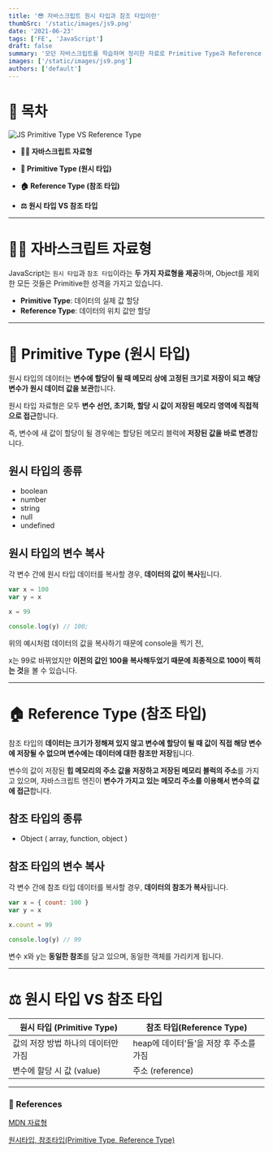 ```yaml
---
title: '😎 자바스크립트 원시 타입과 참조 타입이란'
thumbSrc: '/static/images/js9.png'
date: '2021-06-23'
tags: ['FE', 'JavaScript']
draft: false
summary: '모던 자바스크립트를 학습하며 정리한 자료로 Primitive Type과 Reference Type에 대해 설명합니다.'
images: ['/static/images/js9.png']
authors: ['default']
---
```


# 📌 목차

![JS Primitive Type VS Reference Type](/static/images/js9.png)

- **💁🏻 자바스크립트 자료형**

- **🗿 Primitive Type (원시 타입)**

- **🏠 Reference Type (참조 타입)**

- **⚖️ 원시 타입 VS 참조 타입**

---

# 💁🏻 자바스크립트 자료형

JavaScript는 `원시 타입`과 `참조 타입`이라는 **두 가지 자료형을 제공**하며, Object를 제외한 모든 것들은 Primitive한 성격을 가지고 있습니다.

- **Primitive Type**: 데이터의 실제 값 할당
- **Reference Type**: 데이터의 위치 값만 할당

---

# 🗿 Primitive Type (원시 타입)

원시 타입의 데이터는 **변수에 할당이 될 때 메모리 상에 고정된 크기로 저장이 되고 해당 변수가 원시 데이터 값을 보관**합니다.

원시 타입 자료형은 모두 **변수 선언, 초기화, 할당 시 값이 저장된 메모리 영역에 직접적으로 접근**합니다.

즉, 변수에 새 값이 할당이 될 경우에는 할당된 메모리 블럭에 **저장된 값을 바로 변경**합니다.

## 원시 타입의 종류

- boolean
- number
- string
- null
- undefined

## 원시 타입의 변수 복사

각 변수 간에 원시 타입 데이터를 복사할 경우, **데이터의 값이 복사**됩니다.

```javascript
var x = 100
var y = x

x = 99

console.log(y) // 100;
```

위의 예시처럼 데이터의 값을 복사하기 때문에 console을 찍기 전,

x는 99로 바뀌었지만 **이전의 값인 100을 복사해두었기 때문에 최종적으로 100이 찍히는 것**을 볼 수 있습니다.

---

# 🏠 Reference Type (참조 타입)

참조 타입의 **데이터는 크기가 정해져 있지 않고 변수에 할당이 될 때 값이 직접 해당 변수에 저장될 수 없으며 변수에는 데이터에 대한 참조만 저장**됩니다.

변수의 값이 저장된 **힙 메모리의 주소 값을 저장하고 저장된 메모리 블럭의 주소**를 가지고 있으며, 자바스크립트 엔진이 **변수가 가지고 있는 메모리 주소를 이용해서 변수의 값에 접근**합니다.

## 참조 타입의 종류

- Object ( array, function, object )

## 참조 타입의 변수 복사

각 변수 간에 참조 타입 데이터를 복사할 경우, **데이터의 참조가 복사**됩니다.

```javascript
var x = { count: 100 }
var y = x

x.count = 99

console.log(y) // 99
```

변수 x와 y는 **동일한 참조**를 담고 있으며, 동일한 객체를 가리키게 됩니다.

---

# ⚖️ 원시 타입 VS 참조 타입

| **원시 타입 (Primitive Type)**      | **참조 타입(Reference Type)**           |
| ----------------------------------- | --------------------------------------- |
| 값의 저장 방법 하나의 데이터만 가짐 | heap에 데이터'들'을 저장 후 주소를 가짐 |
| 변수에 할당 시 값 (value)           | 주소 (reference)                        |

---

### 🔗 References

[MDN 자료형](https://developer.mozilla.org/ko/docs/Web/JavaScript/Data_structures)

[원시타입, 참조타입(Primitive Type, Reference Type)](https://velog.io/@gillog/%EC%9B%90%EC%8B%9C%ED%83%80%EC%9E%85-%EC%B0%B8%EC%A1%B0%ED%83%80%EC%9E%85Primitive-Type-Reference-Type)
